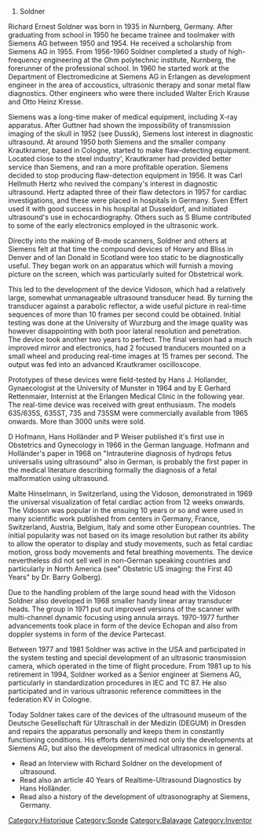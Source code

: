 # Soldner

[[Category:Historique]]
[[Category:Sonde]]
[[Category:Balayage]]
[[Category:Inventor]]

Richard Ernest Soldner was born in 1935 in Nurnberg, Germany. After graduating from school in 1950 he became trainee and toolmaker with Siemens AG between 1950 and 1954.
He received a scholarship from Siemens AG in 1955. From 1956-1960 Soldner completed a study of high-frequency engineering at the Ohm polytechnic institute, Nurnberg, the forerunner of the professional school. In 1960 he started work at the Department of Electromedicine at Siemens AG in Erlangen as development engineer in the area of accoustics, ultrasonic therapy and sonar metal flaw diagnostics. Other engineers who were there included Walter Erich Krause and Otto Heinz Kresse.

Siemens was a long-time maker of medical equipment, including X-ray apparatus. After Guttner had shown the impossibility of transmission imaging of the skull in 1952 (see Dussik), Siemens lost interest in diagnostic ultrasound. At around 1950 both Siemens and the smaller company Krautkramer, based in Cologne, started to make flaw-detecting equipment. Located close to the steel industry', Krautkramer had provided better service than Siemens, and ran a more profitable operation. Siemens decided to stop producing flaw-detection equipment in 1956. It was Carl Hellmuth Hertz who revived the company's interest in diagnostic ultrasound. Hertz adapted three of their flaw detectors in 1957 for cardiac investigations, and these were placed in hospitals in Germany. Sven Effert used it with good success in his hospital at Dusseldorf, and initiated ultrasound's use in echocardiography. Others such as S Blume contributed to some of the early electronics employed in the ultrasonic work.

Directly into the making of B-mode scanners, Soldner and others at Siemens felt at that time the compound devices of Howry and Bliss in Denver and of Ian Donald in Scotland were too static to be diagnostically useful. They began work on an apparatus which will furnish a moving picture on the screen, which was particularly suited for Obstetrical work.

This led to the development of the device Vidoson, which had a relatively large, somewhat unmanageable ultrasound transducer head. By turning the transducer against a parabolic reflector, a wide useful picture in real-time sequences of more than 10 frames per second could be obtained. Initial testing was done at the University of Wurzburg and the image quality was however disappointing with both poor lateral resolution and penetration. The device took another two years to perfect. The final version had a much improved mirror and electronics, had 2 focused tranducers mounted on a small wheel and producing real-time images at 15 frames per second. The output was fed into an advanced Krautkramer oscilloscope.



Prototypes of these devices were field-tested by Hans J. Hollander, Gynaecologist at the University of Munster in 1964 and by E Gerhard Rettenmaier, Internist at the Erlangen Medical Clinic in the following year. The real-time device was received with great enthusiasm. The models 635/635S, 635ST, 735 and 735SM were commercially available from 1965 onwards. More than 3000 units were sold.

D Hofmann, Hans Holländer and P Weiser published it's first use in Obstetrics and Gynecology in 1966 in the German language. Hofmann and Holländer's paper in 1968 on "Intrauterine diagnosis of hydrops fetus universalis using ultrasound" also in German, is probably the first paper in the medical literature describing formally the diagnosis of a fetal malformation using ultrasound.


Malte Hinselmann, in Switzerland, using the Vidoson, demonstrated in 1969 the universal visualization of fetal cardiac action from 12 weeks onwards. The Vidoson was popular in the ensuing 10 years or so and were used in many scientific work published from centers in Germany, France, Switzerland, Austria, Belgium, Italy and some other European countries. The initial popularity was not based on its image resolution but rather its ability to allow the operator to display and study movements, such as fetal cardiac motion, gross body movements and fetal breathing movements. The device nevertheless did not sell well in non-German speaking countries and particularly in North America (see" Obstetric US imaging: the First 40 Years" by Dr. Barry Golberg).

Due to the handling problem of the large sound head with the Vidoson Soldner also developed in 1968 smaller handy linear array transducer heads. The group in 1971 put out improved versions of the scanner with multi-channel dynamic focusing using annula arrays. 1970-1977 further advancements took place in form of the device Echopan and also from doppler systems in form of the device Partecast.

Between 1977 and 1981 Soldner was active in the USA and participated in the system testing and special development of an ultrasonic transmission camera, which operated in the time of flight procedure. From 1981 up to his retirement in 1994, Soldner worked as a Senior engineer at Siemens AG, particularly in standardization procedures in IEC and TC 87. He also participated and in various ultrasonic reference committees in the federation KV in Cologne.

Today Soldner takes care of the devices of the ultrasound museum of the Deutsche Gesellschaft für Ultraschall in der Medizin (DEGUM) in Dresden and repairs the apparatus personally and keeps them in constantly functioning conditions. His efforts determined not only the developments at Siemens AG, but also the development of medical ultrasonics in general.


*  Read an Interview with Richard Soldner on the development of ultrasound.
*  Read also an article 40 Years of Realtime-Ultrasound Diagnostics by Hans Holländer.
*  Read also a history of the development of ultrasonography at Siemens, Germany.